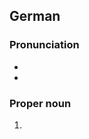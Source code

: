 ==German==
{{wikipedia}}
{{wikipedia|lang=de}}

===Pronunciation===
* {{IPA|de|/ˈkʁeːfɛlt/}}
* {{audio|de|De-Krefeld.ogg|Audio}}

===Proper noun===
{{de-proper noun|n}}

# {{place|de|city|s/North Rhine-Westphalia|c/Germany|t1=Krefeld}}